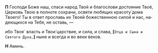 **П** Господи Боже наш, спаси народ Твой и благо­слови достояние Твоё, Церковь Твою в полноте сохрани, освяти лю­бя­щих красоту́ дома Твоего! Ты в ответ прославь их Твоей бо­же­ственною си­лой и нас, на­дею­щих­ся на Тебя, не оставь, —

ибо Твоя´ власть и Твои́ царствие, и сила, и слава, **[**`Отца и Сына и Святого Духа,`**]** ныне и всегда и во веки веков.

**Н** Аминь.
